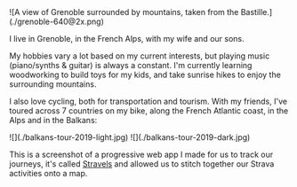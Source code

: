 <WideContainer>
  ![A view of Grenoble surrounded by mountains, taken from the
  Bastille.](./grenoble-640@2x.png)
</WideContainer>

I live in Grenoble, in the French Alps, with my wife and our sons.

My hobbies vary a lot based on my current interests, but playing music (piano/synths & guitar) is always a constant. I'm currently learning woodworking to build toys for my kids, and take sunrise hikes to enjoy the surrounding mountains.

I also love cycling, both for transportation and tourism. With my friends, I've toured across 7 countries on my bike, along the French Atlantic coast, in the Alps and in the Balkans:


<BrowserWindowFrame className="block dark:hidden" url="https://stravels.io">
  ![](./balkans-tour-2019-light.jpg)
</BrowserWindowFrame>

<BrowserWindowFrame className="hidden dark:block" url="https://stravels.io">
  ![](./balkans-tour-2019-dark.jpg)
</BrowserWindowFrame>

This is a screenshot of a progressive web app I made for us to track our
journeys, it's called [Stravels](https://stravels.io) and allowed us to stitch
together our Strava activities onto a map.
